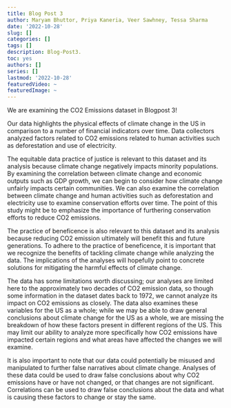 ```yaml
---
title: Blog Post 3
author: Maryam Bhuttor, Priya Kaneria, Veer Sawhney, Tessa Sharma
date: '2022-10-28'
slug: []
categories: []
tags: []
description: Blog-Post3.
toc: yes
authors: []
series: []
lastmod: '2022-10-28'
featuredVideo: ~
featuredImage: ~
---
```


We are examining the CO2 Emissions dataset in Blogpost 3!

Our data highlights the physical effects of climate change in the US in comparison to a number of financial indicators over time. Data collectors analyzed factors related to CO2 emissions related to human activities such as deforestation and use of electricity.

The equitable data practice of justice is relevant to this dataset and its analysis because climate change negatively impacts minority populations. By examining the correlation between climate change and economic outputs such as GDP growth, we can begin to consider how climate change unfairly impacts certain communities. We can also examine the correlation between climate change and human activities such as deforestation and electricity use to examine conservation efforts over time. The point of this study might be to emphasize the importance of furthering conservation efforts to reduce CO2 emissions.  

The practice of beneficence is also relevant to this dataset and its analysis because reducing CO2 emission ultimately will benefit this and future generations. To adhere to the practice of beneficence, it is important that we recognize the benefits of tackling climate change while analyzing the data. The implications of the analyses will hopefully point to concrete solutions for mitigating the harmful effects of climate change.

The data has some limitations worth discussing; our analyses are limited here to the approximately two decades of CO2 emission data, so though some information in the dataset dates back to 1972, we cannot analyze its impact on CO2 emissions as closely. The data also examines these variables for the US as a whole; while we may be able to draw general conclusions about climate change for the US as a whole, we are missing the breakdown of how these factors present in different regions of the US. This may limit our ability to analyze more specifically how CO2 emissions have impacted certain regions and what areas have affected the changes we will examine.

It is also important to note that our data could potentially be misused and manipulated to further false narratives about climate change. Analyses of these data could be used to draw false conclusions about why CO2 emissions have or have not changed, or that changes are not significant. Correlations can be used to draw false conclusions about the data and what is causing these factors to change or stay the same.
